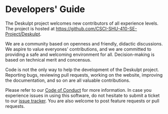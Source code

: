 
# Developers' Guide

The Deskulpt project welcomes new contributors of all experience levels. The project is
hosted at https://github.com/CSCI-SHU-410-SE-Project/Deskulpt.

We are a community based on openness and friendly, didactic discussions. We aspire to
value everyones' contributions, and we are committed to providing a safe and welcoming
environment for all. Decision-making is based on technical merit and concensus.

Code is not the only way to help the development of the Deskulpt project. Reporting
bugs, reviewing pull requests, working on the website, improving the documentation, and
so on are all valuable contributions.

Please refer to our [Code of Conduct](https://github.com/CSCI-SHU-410-SE-Project/Deskulpt/blob/main/.github/CODE_OF_CONDUCT.md)
for more information. In case you experience issues in using this software, do not
hesitate to submit a ticket to our [issue tracker](https://github.com/CSCI-SHU-410-SE-Project/Deskulpt/issues).
You are also welcome to post feature requests or pull requests.

<br />
<DocCardList />
